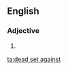 ==English==

===Adjective===
{{en-adj|-}}

# {{alternative form of|dead against|lang=en}}

[[ta:dead set against]]
